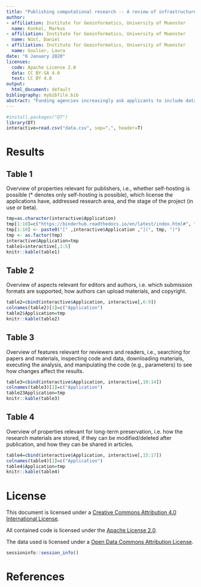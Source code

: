 ```yaml
---
title: "Publishing computational research -- A review of infrastructures for reproducible and transparent scholarly communication"
author:
- affiliation: Institute for Geoinformatics, University of Muenster
  name: Konkol, Markus
- affiliation: Institute for Geoinformatics, University of Muenster
  name: Nüst, Daniel
- affiliation: Institute for Geoinformatics, University of Muenster
  name: Goulier, Laura
date: "6 January 2020"
licenses:
  code: Apache License 2.0 
  data: CC BY-SA 4.0
  text: CC BY 4.0
output:
  html_document: default
bibliography: mybibfile.bib
abstract: "Funding agencies increasingly ask applicants to include data and software management plans into proposals. In addition, the author guidelines of scientific journals and conferences more often include a statement on data availability, and some reviewers reject unreproducible submissions. This trend towards open science increases the pressure on authors to provide access to the source code and data underlying the computational results in their scientific papers. Still, publishing reproducible articles is a demanding task and not achieved simply by providing access to code scripts and data files. Consequently, several projects develop solutions to support the publication of executable analyses alongside articles considering the needs of the aforementioned stakeholders. The key contribution of this paper is a review of applications addressing the issue of publishing executable computational research results. We compare the approaches across properties relevant for the involved stakeholders, e.g., provided features and deployment options, and also critically discuss trends and limitations. The review can support publishers to decide which system to integrate into their submission process, editors to recommend tools for researchers, and authors of scientific papers to adhere to reproducibility principles."
---
```


```r
#install.packages("DT")
library(DT)
interactive=read.csv("data.csv", sep=",", header=T)
```

# Results

## Table 1 
Overview of properties relevant for publishers, i.e., whether self-hosting is possible (* denotes only self-hosting is possible), which license the applications have, addressed research area, and the stage of the project (in use or beta).

```r
tmp=as.character(interactive$Application)
tmp[1:10]=c("https://binderhub.readthedocs.io/en/latest/index.html#", "https://codeocean.com/", "https://elifesciences.org/labs/ad58f08d/introducing-elife-s-first-computationally-reproducible-article", "https://galaxyproject.org/", "https://gigantum.com/", "https://www.manuscripts.io/about/", "https://o2r.info/", "http://reanahub.io/", "https://www.reprozip.org/", "https://wholetale.org/index.html")
tmp[1:10] <- paste0("[" ,interactive$Application ,"](", tmp, ")")
tmp <- as.factor(tmp)
interactive$Application=tmp
table1=interactive[,1:5]
knitr::kable(table1)
```

## Table 2 
Overview of aspects relevant for editors and authors, i.e. which submission formats are supported, how authors can upload materials, and copyright.

```r
table2=cbind(interactive$Application, interactive[,6:9])
colnames(table2)[1]=c("Application")
table2$Application=tmp
knitr::kable(table2)
```

## Table 3 
Overview of features relevant for reviewers and readers, i.e., searching for papers and materials, inspecting code and data, downloading materials, executing the analysis, and manipulating the code (e.g., parameters) to see how changes affect the results.

```r
table3=cbind(interactive$Application, interactive[,10:14])
colnames(table3)[1]=c("Application")
table23Application=tmp
knitr::kable(table3)
```

## Table 4 
Overview of properties relevant for long-term preservation, i.e. how the research materials are stored, if they can be modified/deleted after publication, and how they can be shared in articles.

```r
table4=cbind(interactive$Application, interactive[,15:17])
colnames(table4)[1]=c("Application")
table4$Application=tmp
knitr::kable(table4)
```

# License

This document is licensed under a [Creative Commons Attribution 4.0 International License](https://creativecommons.org/licenses/by/4.0/).

All contained code is licensed under the [Apache License 2.0](https://choosealicense.com/licenses/apache-2.0/).

The data used is licensed under a [Open Data Commons Attribution License](https://opendatacommons.org/licenses/by/).

```r
sessioninfo::session_info()
```


# References {#references}